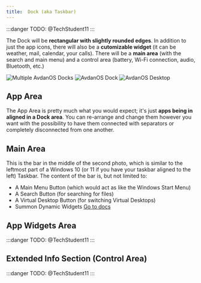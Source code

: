 ```yaml
---
title:  Dock (aka Taskbar)
---
```


:::danger
TODO: @TechStudent11
:::

The Dock will be **rectangular with slightly rounded edges**. In addition to just the app icons, there will also be a **cutomizable widget** (it can be weather, mail, calendar, your calls). There will be a **main area** (with the search and main menu) and a control area (battery, Wi-Fi connection, audio, Bluetooth, etc.)


<img src="/img/docks.png" alt="Multiple AvdanOS Docks" />
<img src="/img/dock.png" alt="AvdanOS Dock" />
<img src="/img/desktop.png" alt="AvdanOS Desktop" />

## App Area

The App Area is pretty much what you would expect; it's just **apps being in aligned in a Dock area**. You can re-arrange and change them however you want with the possibility to have them connected with separators or completely disconnected from one another.

## Main Area

This is the bar in the middle of the second photo, which is similar to the leftmost part of a Windows 10 (or 11 if you have your taskbar aligned to the left) Taskbar. The content of the bar is, but not limited to:
- A Main Menu Button (which would act as like the Windows Start Menu)
- A Search Button (for searching for files)
- A Virtual Desktop Button (for switching Virtual Desktops)
- Summon Dynamic Widgets [Go to docs](/docs/gui/widgets)

## App Widgets Area

:::danger
TODO: @TechStudent11
:::

## Extended Info Section (Control Area)

:::danger
TODO: @TechStudent11
:::
